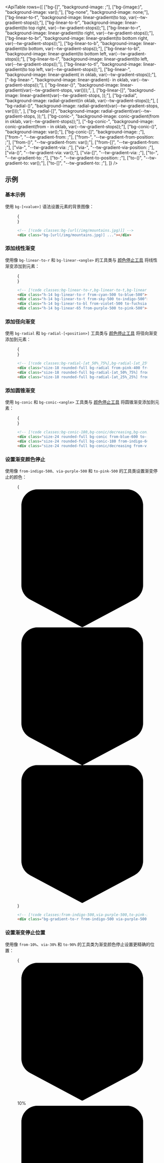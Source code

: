 

<svg className="hidden">
  <symbol id="gradient-color-stop" viewBox="0 0 32 34">
    <path d="M1 4a4 4 0 0 1 4-4h22a4 4 0 0 1 4 4v19.6a4 4 0 0 1-2.118 3.53L16 34 3.118 27.13A4 4 0 0 1 1 23.6V4Z" />
    <path
      fill="none"
      stroke="#000"
      strokeOpacity=".05"
      d="M5 .5h22A3.5 3.5 0 0 1 30.5 4v19.6a3.5 3.5 0 0 1-1.853 3.088L16 33.433 3.353 26.688A3.5 3.5 0 0 1 1.5 23.6V4A3.5 3.5 0 0 1 5 .5Z"
    />
  </symbol>
</svg>

<ApiTable
  rows={[
    ["bg-[<value>]", "background-image: <value>;"],
    ["bg-(image:<custom-property>)", "background-image: var(<custom-property>);"],
    ["bg-none", "background-image: none;"],
    ["bg-linear-to-t", "background-image: linear-gradient(to top, var(--tw-gradient-stops));"],
    ["bg-linear-to-tr", "background-image: linear-gradient(to top right, var(--tw-gradient-stops));"],
    ["bg-linear-to-r", "background-image: linear-gradient(to right, var(--tw-gradient-stops));"],
    ["bg-linear-to-br", "background-image: linear-gradient(to bottom right, var(--tw-gradient-stops));"],
    ["bg-linear-to-b", "background-image: linear-gradient(to bottom, var(--tw-gradient-stops));"],
    ["bg-linear-to-bl", "background-image: linear-gradient(to bottom left, var(--tw-gradient-stops));"],
    ["bg-linear-to-l", "background-image: linear-gradient(to left, var(--tw-gradient-stops));"],
    ["bg-linear-to-tl", "background-image: linear-gradient(to top left, var(--tw-gradient-stops));"],
    ["bg-linear-<angle>", "background-image: linear-gradient(<angle> in oklab, var(--tw-gradient-stops));"],
    ["-bg-linear-<angle>", "background-image: linear-gradient(-<angle> in oklab, var(--tw-gradient-stops));"],
    [
      "bg-linear-(<custom-property>)",
      "background-image: linear-gradient(var(--tw-gradient-stops, var(<custom-property>)));",
    ],
    ["bg-linear-[<value>]", "background-image: linear-gradient(var(--tw-gradient-stops, <value>));"],
    ["bg-radial", "background-image: radial-gradient(in oklab, var(--tw-gradient-stops));"],
    [
      "bg-radial-(<custom-property>)",
      "background-image: radial-gradient(var(--tw-gradient-stops,  var(<custom-property>)));",
    ],
    ["bg-radial-[<value>]", "background-image: radial-gradient(var(--tw-gradient-stops, <value>));"],
    ["bg-conic-<angle>", "background-image: conic-gradient(from <angle> in oklab, var(--tw-gradient-stops));"],
    ["-bg-conic-<angle>", "background-image: conic-gradient(from -<angle> in oklab, var(--tw-gradient-stops));"],
    ["bg-conic-(<custom-property>)", "background-image: var(<custom-property>);"],
    ["bg-conic-[<value>]", "background-image: <image>;"],
    ["from-<color>", "--tw-gradient-from: <color>;"],
    ["from-<percentage>", "--tw-gradient-from-position: <percentage>;"],
    ["from-(<custom-property>)", "--tw-gradient-from: var(<custom-property>);"],
    ["from-[<value>]", "--tw-gradient-from: <value>;"],
    ["via-<color>", "--tw-gradient-via: <color>;"],
    ["via-<percentage>", "--tw-gradient-via-position: <percentage>;"],
    ["via-(<custom-property>)", "--tw-gradient-via: var(<custom-property>);"],
    ["via-[<value>]", "--tw-gradient-via: <value>;"],
    ["to-<color>", "--tw-gradient-to: <color>;"],
    ["to-<percentage>", "--tw-gradient-to-position: <percentage>;"],
    ["to-(<custom-property>)", "--tw-gradient-to: var(<custom-property>);"],
    ["to-[<value>]", "--tw-gradient-to: <value>;"],
  ]}
/>

## 示例

### 基本示例

使用 `bg-[<value>]` 语法设置元素的背景图像：

<Figure>

<Example>
  {
    <div className="relative mx-auto flex h-48 w-96 items-center justify-center overflow-hidden rounded-lg sm:w-96">
      <div className="h-full w-full bg-[url(https://images.unsplash.com/photo-1554629947-334ff61d85dc?ixid=MnwxMjA3fDB8MHxwaG90by1wYWdlfHx8fGVufDB8fHx8&ixlib=rb-1.2.1&auto=format&fit=crop&w=1000&h=1000&q=80)] bg-cover bg-center bg-no-repeat"></div>
    </div>
  }
</Example>

```html
<!-- [!code classes:bg-[url(/img/mountains.jpg)]] -->
<div class="bg-[url(/img/mountains.jpg)] ..."></div>
```

</Figure>

### 添加线性渐变

使用像 `bg-linear-to-r` 和 `bg-linear-<angle>` 的工具类与 [颜色停止工具](#setting-gradient-color-stops) 将线性渐变添加到元素：

<Figure>

<Example>
  {
    <div className="space-y-4">
      <div className="h-14 rounded-lg bg-linear-to-r from-cyan-500 to-blue-500"></div>
      <div className="h-14 rounded-lg bg-linear-to-t from-sky-500 to-indigo-500"></div>
      <div className="h-14 rounded-lg bg-linear-to-bl from-violet-500 to-fuchsia-500"></div>
      <div className="h-14 rounded-lg bg-linear-65 from-purple-500 to-pink-500"></div>
    </div>
  }
</Example>

```html
<!-- [!code classes:bg-linear-to-r,bg-linear-to-t,bg-linear-to-bl,bg-linear-65] -->
<div class="h-14 bg-linear-to-r from-cyan-500 to-blue-500"></div>
<div class="h-14 bg-linear-to-t from-sky-500 to-indigo-500"></div>
<div class="h-14 bg-linear-to-bl from-violet-500 to-fuchsia-500"></div>
<div class="h-14 bg-linear-65 from-purple-500 to-pink-500"></div>
```

</Figure>

### 添加径向渐变

使用 `bg-radial` 和 `bg-radial-[<position>]` 工具类与 [颜色停止工具](#setting-gradient-color-stops) 将径向渐变添加到元素：

<Figure>

<Example padding={false}>
  {
    <div className="flex justify-around p-8 sm:p-12">
      <div className="size-18 rounded-full bg-radial from-pink-400 from-40% to-fuchsia-700 sm:size-24"></div>
      <div className="size-18 rounded-full bg-radial-[at_50%_75%] from-sky-200 via-blue-400 to-indigo-900 to-90% sm:size-24"></div>
      <div className="size-18 rounded-full bg-radial-[at_25%_25%] from-white to-zinc-900 to-75% sm:size-24"></div>
    </div>
  }
</Example>

```html
<!-- [!code classes:bg-radial-[at_50%_75%],bg-radial-[at_25%_25%],bg-radial] -->
<div class="size-18 rounded-full bg-radial from-pink-400 from-40% to-fuchsia-700"></div>
<div class="size-18 rounded-full bg-radial-[at_50%_75%] from-sky-200 via-blue-400 to-indigo-900 to-90%"></div>
<div class="size-18 rounded-full bg-radial-[at_25%_25%] from-white to-zinc-900 to-75%"></div>
```

</Figure>

### 添加圆锥渐变

使用 `bg-conic` 和 `bg-conic-<angle>` 工具类与 [颜色停止工具](#setting-gradient-color-stops) 将圆锥渐变添加到元素：

<Figure>

<Example padding={false}>
  {
    <div className="flex justify-around p-8 sm:p-12">
      <div className="size-18 rounded-full bg-conic from-blue-600 to-sky-400 to-50% sm:size-24"></div>
      <div className="size-18 rounded-full bg-conic-180 from-indigo-600 via-indigo-50 to-indigo-600 sm:size-24"></div>
      <div className="size-18 rounded-full bg-conic/decreasing from-violet-700 via-lime-300 to-violet-700 sm:size-24"></div>
    </div>
  }
</Example>

```html
<!-- [!code classes:bg-conic-180,bg-conic/decreasing,bg-conic] -->
<div class="size-24 rounded-full bg-conic from-blue-600 to-sky-400 to-50%"></div>
<div class="size-24 rounded-full bg-conic-180 from-indigo-600 via-indigo-50 to-indigo-600"></div>
<div class="size-24 rounded-full bg-conic/decreasing from-violet-700 via-lime-300 to-violet-700"></div>
```

</Figure>

### 设置渐变颜色停止

使用像 `from-indigo-500`、`via-purple-500` 和 `to-pink-500` 的工具类设置渐变停止的颜色：

<Figure>

<Example>
  {
    <div className="mx-5">
      <div className="relative h-[3.625rem]">
        <div className="absolute top-0 left-px -ml-4 flex h-12 flex-col items-center">
          <svg viewBox="0 0 32 34" className="w-8 flex-none fill-indigo-500 drop-shadow">
            <use href="#gradient-color-stop" />
          </svg>
          <div className="mt-2 h-2 w-0.5 bg-gray-900/30 dark:bg-white/30"></div>
        </div>
        <div className="absolute top-0 left-1/2 -ml-4 flex h-12 flex-col items-center">
          <svg viewBox="0 0 32 34" className="w-8 flex-none fill-purple-500 drop-shadow">
            <use href="#gradient-color-stop" />
          </svg>
          <div className="mt-2 h-2 w-0.5 bg-gray-900/30 dark:bg-white/30"></div>
        </div>
        <div className="absolute top-0 right-px -mr-4 flex h-12 flex-col items-center">
          <svg viewBox="0 0 32 34" className="w-8 flex-none fill-pink-500 drop-shadow">
            <use href="#gradient-color-stop" />
          </svg>
          <div className="mt-2 h-2 w-0.5 bg-gray-900/30 dark:bg-white/30"></div>
        </div>
      </div>
      <div className="h-10 rounded-lg bg-gradient-to-r from-indigo-500 via-purple-500 to-pink-500"></div>
    </div>
  }
</Example>

```html
<!-- [!code classes:from-indigo-500,via-purple-500,to-pink-500] -->
<div class="bg-gradient-to-r from-indigo-500 via-purple-500 to-pink-500 ..."></div>
```

</Figure>

### 设置渐变停止位置

使用像 `from-10%`、`via-30%` 和 `to-90%` 的工具类为渐变颜色停止设置更精确的位置：

<Figure>

<Example>
  {
    <div className="mx-5">
      <div className="relative h-[3.625rem]">
        <div className="absolute top-0 left-[10%] -ml-4 flex h-12 flex-col items-center">
          <svg viewBox="0 0 32 34" className="w-8 flex-none fill-indigo-500 drop-shadow">
            <use href="#gradient-color-stop" />
          </svg>
          <div className="mt-2 h-2 w-0.5 bg-gray-900/30 dark:bg-white/30"></div>
          <div className="absolute top-0 left-0 flex h-8 w-full items-center justify-center font-mono text-[0.6875rem] font-semibold tracking-wider text-white">
            10%
          </div>
        </div>
        <div className="absolute top-0 left-[30%] -ml-4 flex h-12 flex-col items-center">
          <svg viewBox="0 0 32 34" className="w-8 flex-none fill-sky-500 drop-shadow">
            <use href="#gradient-color-stop" />
          </svg>
          <div className="mt-2 h-2 w-0.5 bg-gray-900/30 dark:bg-white/30"></div>
          <div className="absolute top-0 left-0 flex h-8 w-full items-center justify-center font-mono text-[0.6875rem] font-semibold tracking-wider text-white">
            30%
          </div>
        </div>
        <div className="absolute top-0 right-[10%] -mr-4 flex h-12 flex-col items-center">
          <svg viewBox="0 0 32 34" className="w-8 flex-none fill-emerald-500 drop-shadow">
            <use href="#gradient-color-stop" />
          </svg>
          <div className="mt-2 h-2 w-0.5 bg-gray-900/30 dark:bg-white/30"></div>
          <div className="absolute top-0 left-0 flex h-8 w-full items-center justify-center font-mono text-[0.6875rem] font-semibold tracking-wider text-white">
            90%
          </div>
        </div>
      </div>
      <div className="h-10 rounded-lg bg-gradient-to-r from-indigo-500 from-10% via-sky-500 via-30% to-emerald-500 to-90%"></div>
    </div>
  }
</Example>

```html
<!-- [!code classes:from-10%,via-30%,to-90%] -->
<div class="bg-gradient-to-r from-indigo-500 from-10% via-sky-500 via-30% to-emerald-500 to-90% ..."></div>
```

</Figure>

### 改变插值模式

使用插值修饰符来控制渐变的插值模式：

<Figure>

<Example>
  {
    <div>
      <div className="grid grid-cols-1 items-center gap-x-4 gap-y-0 sm:grid-cols-[auto_1fr] sm:gap-y-2">
        <p className="mt-2 font-mono text-xs font-medium text-gray-500 sm:mt-0 sm:text-right dark:text-gray-400">
          srgb
        </p>
        <div className="mt-1 h-12 rounded-lg bg-linear-to-r/srgb from-indigo-500 to-teal-400"></div>
        <p className="mt-2 font-mono text-xs font-medium text-gray-500 sm:mt-0 sm:text-right dark:text-gray-400">hsl</p>
        <div className="mt-1 h-12 rounded-lg bg-linear-to-r/hsl from-indigo-500 to-teal-400"></div>
        <p className="mt-2 font-mono text-xs font-medium text-gray-500 sm:mt-0 sm:text-right dark:text-gray-400">
          oklab
        </p>
        <div className="mt-1 h-12 rounded-lg bg-linear-to-r/oklab from-indigo-500 to-teal-400"></div>
        <p className="mt-2 font-mono text-xs font-medium text-gray-500 sm:mt-0 sm:text-right dark:text-gray-400">
          oklch
        </p>
        <div className="mt-1 h-12 rounded-lg bg-linear-to-r/oklch from-indigo-500 to-teal-400"></div>
        <p className="mt-2 font-mono text-xs font-medium text-gray-500 sm:mt-0 sm:text-right dark:text-gray-400">
          longer
        </p>
        <div className="mt-1 h-12 rounded-lg bg-linear-to-r/longer from-indigo-500 to-teal-400"></div>
        <p className="mt-2 font-mono text-xs font-medium text-gray-500 sm:mt-0 sm:text-right dark:text-gray-400">
          shorter
        </p>
        <div className="mt-1 h-12 rounded-lg bg-linear-to-r/shorter from-indigo-500 to-teal-400"></div>
        <p className="mt-2 font-mono text-xs font-medium text-gray-500 sm:mt-0 sm:text-right dark:text-gray-400">
          increasing
        </p>
        <div className="mt-1 h-12 rounded-lg bg-linear-to-r/increasing from-indigo-500 to-teal-400"></div>
        <p className="mt-2 font-mono text-xs font-medium text-gray-500 sm:mt-0 sm:text-right dark:text-gray-400">
          decreasing
        </p>
        <div className="mt-1 h-12 rounded-lg bg-linear-to-r/decreasing from-indigo-500 to-teal-400"></div>
      </div>
    </div>
  }
</Example>

```html
<!-- [!code word:/srgb] -->
<!-- [!code word:/hsl] -->
<!-- [!code word:/oklab] -->
<!-- [!code word:/oklch] -->
<!-- [!code word:/longer] -->
<!-- [!code word:/shorter] -->
<!-- [!code word:/increasing] -->
<!-- [!code word:/decreasing] -->
<div class="bg-linear-to-r/srgb from-indigo-500 to-teal-400"></div>
<div class="bg-linear-to-r/hsl from-indigo-500 to-teal-400"></div>
<div class="bg-linear-to-r/oklab from-indigo-500 to-teal-400"></div>
<div class="bg-linear-to-r/oklch from-indigo-500 to-teal-400"></div>
<div class="bg-linear-to-r/longer from-indigo-500 to-teal-400"></div>
<div class="bg-linear-to-r/shorter from-indigo-500 to-teal-400"></div>
<div class="bg-linear-to-r/increasing from-indigo-500 to-teal-400"></div>
<div class="bg-linear-to-r/decreasing from-indigo-500 to-teal-400"></div>
```

</Figure>

默认情况下，渐变在 `oklab` 颜色空间中进行插值。

### 移除背景图像

使用 `bg-none` 工具类从元素中移除现有的背景图像：

```html
<!-- [!code classes:bg-none] -->
<div class="bg-none"></div>
```

### 使用自定义值

<UsingACustomValue
  utilities={["bg-linear", "from"]}
  name="gradient"
  value="25deg,red_5%,yellow_60%,lime_90%,teal"
  variable="gradient"
/>

### 响应式设计

<ResponsiveDesign property="background-image" defaultClass="from-purple-400" featuredClass="from-yellow-500" />

## 自定义主题

<CustomizingYourThemeColors utilities={["from", "via", "to"]} />
